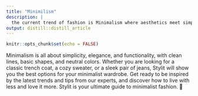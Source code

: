 ```yaml
---
title: "Minimilism"
description: |
  the current trend of fashion is Minimalism where aesthetics meet simplicity
output: distill::distill_article
---
```


```r
knitr::opts_chunk$set(echo = FALSE)
```

Minimalism is all about simplicity, elegance, and functionality, with clean lines, basic shapes, and neutral colors. Whether you are looking for a classic trench coat, a cozy sweater, or a sleek pair of jeans, Stylit will show you the best options for your minimalist wardrobe. Get ready to be inspired by the latest trends and tips from our experts, and discover how to live with less and love it more. Stylit is your ultimate guide to minimalist fashion. 🖤